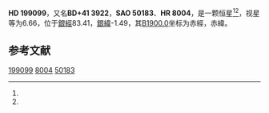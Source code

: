 {{Starbox begin
| name = HD 199099
}}
{{Starbox observe
| epoch = [[J2000.0|J2000.0]]
| constell = {{星座名待查}}<ref name=SIMBAD>{{cite web
 | url=http://simbad.u-strasbg.fr/simbad/sim-id?Ident=HR+8004
 | title =Pulsating variable Star
 | publisher=Centre de Données astronomiques de Strasbourg
 | work=SIMBAD
 | accessdate=2012-07-13}}</ref><ref name=DATA>{{cite web
 | url=http://vizier.u-strasbg.fr/viz-bin/VizieR-5?-out.add=.&-source=5050&-corr=PK=HR&-out.max=9999&HR=8004
 | title=VizieR Detailed Page
 | accessdate=2012-07-13
 | archive-date=2016-03-04
 | archive-url=https://web.archive.org/web/20160304213654/http://vizier.u-strasbg.fr/viz-bin/VizieR-5?-out.add=.&-source=5050&-corr=PK=HR&-out.max=9999&HR=8004
 | dead-url=no
 }}</ref>
| 星官 = 
| ra = {{RA|20|53|26.4}}<ref name=SIMBAD /><ref name=DATA />
| dec = {{DEC|+42|24|37}}<ref name=SIMBAD /><ref name=DATA />
| appmag_v = 6.66<ref name=SIMBAD /><ref name=DATA />
}}
{{Starbox character
| class = A1V<ref name=SIMBAD /><ref name=DATA />
| b-v = -0.04<ref name=SIMBAD /><ref name=DATA />
| u-b = 0.01<ref name=SIMBAD /><ref name=DATA />
| r-i = <ref name=SIMBAD /><ref name=DATA />
| variable = 
}}
{{Starbox astrometry
| radial_v = 0.01
| prop_mo_ra = -7
| parallax = 
| p_error = 
}}
{{Starbox catalog
| names =BD+41 3922，[[SAO星表|SAO]] 50183，[[HD星表|HD]] 199099，[[HR星表|HR]] 8004}}
{{Starbox reference |Simbad=HR+8004}}
{{Starbox end}}

'''HD 199099'''，又名'''BD+41 3922'''，'''SAO 50183'''、'''HR 8004'''，是一颗恒星<ref name=SIMBAD /><ref name=DATA />，视星等为6.66，位于[[銀道座標系|銀經]]83.41，[[銀道座標系|銀緯]]-1.49，其[[B1900.0|B1900.0]]坐标为赤經{{RA|20|49|47.7}}，赤緯{{DEC|+42|-1.49|53}}。

== 参考文献 ==
{{reflist}}

{{star-stub}}

[[Category:HD和HDE天體|199099]]
[[Category:HR天體|8004]]
[[Category:SAO天體|50183]]